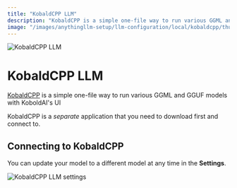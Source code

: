```yaml
---
title: "KobaldCPP LLM"
description: "KobaldCPP is a simple one-file way to run various GGML and GGUF models with KoboldAI's UI "
image: "/images/anythingllm-setup/llm-configuration/local/kobaldcpp/thumbnail.png"
---
```



<Image
  src="/images/anythingllm-setup/llm-configuration/local/kobaldcpp/thumbnail.png" 
  height={1080} 
  width={1920} 
  quality={100}
  alt="KobaldCPP LLM"
/>


# KobaldCPP LLM

[KobaldCPP](https://KobaldCPP.com) is a simple one-file way to run various GGML and GGUF models with KoboldAI's UI

KobaldCPP is a *separate* application that you need to download first and connect to. 


## Connecting to KobaldCPP

You can update your model to a different model at any time in the **Settings**.

<Image
  src="/images/anythingllm-setup/llm-configuration/local/kobaldcpp/kobaldcpp-llm.png" 
  height={1080} 
  width={1920} 
  quality={100}
  alt="KobaldCPP LLM settings"
/>
